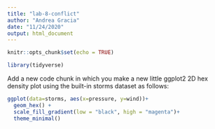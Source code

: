 ```yaml
---
title: "lab-8-conflict"
author: "Andrea Gracia"
date: "11/24/2020"
output: html_document
---
```


```r
knitr::opts_chunk$set(echo = TRUE)

library(tidyverse)
```

Add a new code chunk in which you make a new little ggplot2 2D hex density plot using the built-in storms dataset as follows:
```r
ggplot(data=storms, aes(x=pressure, y=wind))+
  geom_hex() +
  scale_fill_gradient(low = "black", high = "magenta")+
  theme_minimal()

```

